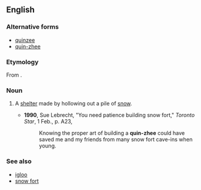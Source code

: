 {{wikipedia}}
==English==

===Alternative forms===
*[[quinzee]]
*[[quin-zhee]]

===Etymology===
From {{etyl|den|en}} {{term|||in the shelter|tr=kóézhii}}.

===Noun===
{{en-noun}}

# {{Canada}} A [[shelter]] made by hollowing out a pile of [[snow]].
#*'''1990''', Sue Lebrecht, "You need patience building snow fort," ''Toronto Star'', 1 Feb., p. A23,
#*:Knowing the proper art of building a '''quin-zhee''' could have saved me and my friends from many snow fort cave-ins when young.

===See also===
*[[igloo]]
*[[snow fort]]